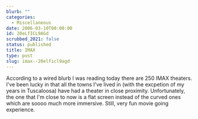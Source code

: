 ```yaml
---
blurb: ""
categories:
  - Miscellaneous
date: 2006-03-10T00:00:00
id: 20eLfICL9AGd
scrubbed_2021: false
status: published
title: IMAX
type: post
slug: imax--20elficl9agd
---
```


According to a wired blurb I was reading today there are 250 IMAX
theaters. I've been lucky in that all the towns I've lived in (with
the excpetion of my years in Tuscaloosa) have had a theater in
close proximity. Unfortunately, the one that I'm close to now is a
flat screen instead of the curved ones which are soooo much more
immersive. Still, very fun movie going experience.
